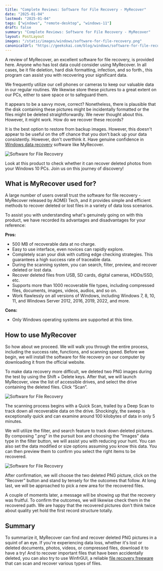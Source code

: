```yaml
---
title: "Complete Reviews: Software for File Recovery - MyRecover"
date: "2025-01-04"
lastmod: "2025-01-04"
tags: ["windows", "remote-desktop", "windows-11"]
draft: false
summary: "Complete Reviews: Software for File Recovery - MyRecover"
layout: PostLayout
images: "/static/images/windows/software-for-file-recovery.png"
canonicalUrl: "https://geekskai.com/blog/windows/software-for-file-recovery-myrecover/"
---
```


A review of MyRecover, an excellent software for file recovery, is provided here. Anyone who has lost data could consider using MyRecover. In all cases, be it file deletion, hard disk formatting, infection, and so forth., this program can assist you with recovering your significant data.

We frequently utilize our cell phones or cameras to keep our valuable data in our regular routines. We likewise store these pictures to a great extent on our PCs, either to save space or to safeguard them.

It appears to be a savvy move, correct? Nonetheless, there is plausible that the disk containing these pictures might be incidentally formatted or the files might be deleted straightforwardly. We never thought about this. However, it might work. How do we recover these records?

It is the best option to restore from backup images. However, this doesn't appear to be useful on the off chance that you don't back up your data consistently. However, don't overthink it. Have genuine confidence in [Windows data recovery](https://www.myrecover.com/windows-recovery/) software like MyRecover.

![Software for File Recovery](/static/images/windows/software-for-file-recovery.png)

Look at this product to check whether it can recover deleted photos from your Windows 10 PCs. Join us on this journey of discovery!

## What is MyRecover used for?

A large number of users overall trust the software for file recovery - MyRecover released by AOMEI Tech, and it provides simple and efficient methods to recover deleted or lost files in a variety of data loss scenarios.

To assist you with understanding what's genuinely going on with this product, we have recorded its advantages and disadvantages for your reference:

**Pros:**

- 500 MB of recoverable data at no charge.
- Easy to use interface, even novices can rapidly explore.
- Completely scan your disk with cutting edge checking strategies. This guarantees a high success rate of traceable data.
- During the scanning system, you can search, filter, preview, and recover deleted or lost data.
- Recover deleted files from USB, SD cards, digital cameras, HDDs/SSD, etc.
- Supports more than 1000 recoverable file types, including compressed files, documents, images, videos, audios, and so on.
- Work flawlessly on all versions of Windows, including Windows 7, 8, 10, 11, and Windows Server 2012, 2016, 2019, 2022, and more.

**Cons:**

- Only Windows operating systems are supported at this time.

## How to use MyRecover

So how about we proceed. We will walk you through the entire process, including the success rate, functions, and scanning speed. Before we begin, we will install the software for file recovery on our computer by downloading it from the official website.

To make data recovery more difficult, we deleted two PNG images during the test by using the Shift + Delete keys. After that, we will launch MyRecover, view the list of accessible drives, and select the drive containing the deleted files. Click “Scan”.

![Software for File Recovery](/static/images/windows/how-to-use-recover.png)

The scanning process begins with a Quick Scan, trailed by a Deep Scan to track down all recoverable data on the drive. Shockingly, the sweep is exceptionally quick and can examine around 100 kilobytes of data in only 5 minutes.

We will utilize the filter, and search feature to track down deleted pictures. By composing ".png" in the pursuit box and choosing the "Images" data type in the filter button, we will assist you with reducing your hunt. You can also set the data modified or size options assuming you know this data. You can then preview them to confirm you select the right items to be recovered.

![Software for File Recovery](/static/images/windows/how-to-use-recover-2.png)

After confirmation, we will choose the two deleted PNG picture, click on the "Recover" button and stand by tensely for the outcomes that follow. At long last, we will be approached to pick a new area for the recovered files.

A couple of moments later, a message will be showing up that the recovery was fruitful. To confirm the outcomes, we will likewise check them in the recovered path. We are happy that the recovered pictures don't think twice about quality yet hold the first record structure totally.

## Summary

To summarize it, MyRecover can find and recover deleted PNG pictures in a squint of an eye. If you're experiencing data loss, whether it's lost or deleted documents, photos, videos, or compressed files, download it to have a try! And to recover important files that have been accidentally deleted, you can also try to use WinfrGUI, a reliable [file recovery freeware](https://www.winfr.org/) that can scan and recover various types of files.

